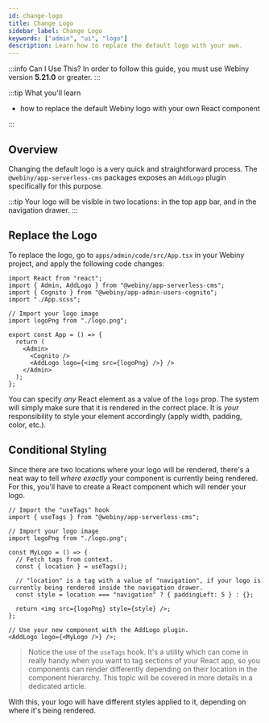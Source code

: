 ```yaml
---
id: change-logo
title: Change Logo
sidebar_label: Change Logo
keywords: ["admin", "ui", "logo"]
description: Learn how to replace the default logo with your own.
---
```


:::info Can I Use This?
In order to follow this guide, you must use Webiny version **5.21.0** or greater.
:::

:::tip What you'll learn

- how to replace the default Webiny logo with your own React component

:::

## Overview

Changing the default logo is a very quick and straightforward process. The `@webiny/app-serverless-cms` packages exposes an `AddLogo` plugin specifically for this purpose.

:::tip
Your logo will be visible in two locations: in the top app bar, and in the navigation drawer.
:::

## Replace the Logo

To replace the logo, go to `apps/admin/code/src/App.tsx` in your Webiny project, and apply the following code changes:

```tsx title="apps/admin/code/src/App.tsx" {2,6-7,13}
import React from "react";
import { Admin, AddLogo } from "@webiny/app-serverless-cms";
import { Cognito } from "@webiny/app-admin-users-cognito";
import "./App.scss";

// Import your logo image
import logoPng from "./logo.png";

export const App = () => {
  return (
    <Admin>
      <Cognito />
      <AddLogo logo={<img src={logoPng} />} />
    </Admin>
  );
};
```

You can specify _any_ React element as a value of the `logo` prop. The system will simply make sure that it is rendered in the correct place.
It is _your_ responsibility to style your element accordingly (apply width, padding, color, etc.).

## Conditional Styling

Since there are two locations where your logo will be rendered, there's a neat way to tell _where exactly_ your component is currently being rendered.
For this, you'll have to create a React component which will render your logo.

```tsx
// Import the "useTags" hook
import { useTags } from "@webiny/app-serverless-cms";

// Import your logo image
import logoPng from "./logo.png";

const MyLogo = () => {
  // Fetch tags from context.
  const { location } = useTags();

  // "location" is a tag with a value of "navigation", if your logo is currently being rendered inside the navigation drawer.
  const style = location === "navigation" ? { paddingLeft: 5 } : {};

  return <img src={logoPng} style={style} />;
};

// Use your new component with the AddLogo plugin.
<AddLogo logo={<MyLogo />} />;
```

> Notice the use of the `useTags` hook. It's a utility which can come in really handy when you want to tag sections of your React app, so you components can render differently depending on their location in the component hierarchy. This topic will be covered in more details in a dedicated article.

With this, your logo will have different styles applied to it, depending on where it's being rendered.
